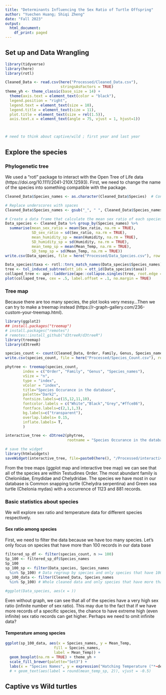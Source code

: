 ```yaml
---
title: "Determinants Influencing the Sex Ratio of Turtle Offspring"
author: "Yuechen Huang; Shiqi Zheng"
date: "Fall 2023"
output:
  html_document:
    df_print: paged
---
```


## Set up and Data Wrangling
```r
library(tidyverse)
library(here)
library(rotl)

Cleaned_Data <- read.csv(here("Processed/Cleaned_Data.csv"), 
                         stringsAsFactors = TRUE)
theme_yh <- theme_classic(base_size = 14) + 
  theme(axis.text = element_text(color = "black"),
  legend.position = "right",
  legend.text = element_text(size = 10),
  legend.title = element_text(size = 11),
  plot.title = element_text(size = rel(1.5)),
  axis.text.x = element_text(angle = 75, vjust = 1, hjust=1))



# need to think about captive/wild ; first year and last year
```

## Explore the species 
### Phylogenetic tree
We used a "rotl" package to interact with the Open Tree of Life data (https://doi.org/10.1111/2041-210X.12593). First, we need to change the name of the species into something compatible with the package.

```r
Cleaned_Data$Species_names <- as.character(Cleaned_Data$Species)  # Convert factors to characters

# Replace underscores with spaces
Cleaned_Data$Species_names <- gsub("_", " ", Cleaned_Data$Species_names)

# Create a data frame that calculate the mean sex ratio of each species
Data_species <- Cleaned_Data %>% group_by(Species_names) %>%
  summarise(mean_sex_ratio = mean(Sex_ratio, na.rm = TRUE),
            SD_sex_ratio = sd(Sex_ratio, na.rm = TRUE),
            mean_humidity_sp = mean(Humidity, na.rm = TRUE),
            SD_humidity_sp = sd(Humidity, na.rm = TRUE),
            mean_temp_sp = mean(Mean_Temp, na.rm = TRUE),
            SD_temp_sp = sd(Mean_Temp, na.rm = TRUE)) 
write.csv(Data_species, file = here("Processed/Data_Species.csv"), row.names = FALSE) # Data regroup by species

Data_species$taxa <- rotl::tnrs_match_names(Data_species$Species_names)
tree <- tol_induced_subtree(ott_ids = ott_id(Data_species$taxa))
collaped_tree <- ape::ladderize(ape::collapse.singles(tree, root.edge = FALSE)) ## tried to make this less messy but doesn't work
plot(collaped_tree, cex = .5, label.offset = .1, no.margin = TRUE)
```

### Tree map
Because there are too many species, the plot looks very messy...Then we can try to make a treemap instead (https://r-graph-gallery.com/236-custom-your-treemap.html).

```r
library(ggplot2)
## install.packages("treemap")
# install.packages("remotes")
# remotes::install_github("d3treeR/d3treeR")
library(treemap)
library(d3treeR)

species_count <- count(Cleaned_Data, Order, Family, Genus, Species_names)
write.csv(species_count, file = here("Processed/Species_Count.csv"), row.names = FALSE) 

phytree <- treemap(species_count, 
        index = c("Order", "Family", "Genus", "Species_names"),
        vSize = "n",
        type = "index",
        vColor = "index",
        title="Species Occurance in the database",
        palette="Dark2",
        fontsize.labels=c(15,12,11,10),
        fontcolor.labels = c("White","Black","Grey","#ffce86"),
        fontface.labels=c(2,1,1,3),  
        bg.labels=c("transparent"), 
        overlap.labels= 0.15,
        inflate.labels= T,
        )

interactive_tree <- d3tree2(phytree, 
                            rootname = "Species Occurance in the database")

# save the widget
library(htmlwidgets)
saveWidget(interactive_tree, file=paste0(here(), "/Processed/interactiveTreemap.html"))
```

From the tree maps (ggplot map and interactive tree map) we can see that all of the species are within Testudines Order. The most abundant family is Cheloniidae, Emydidae and Chelydridae. The species we have most in our database is Common snapping turtle (Chelydra serpentina) and Green sea turtle (Chelonia mydas) with a occurrence of 1123 and 881 records.

### Basic statistics about species
We will explore sex ratio and temperature data for different species respectively.

#### Sex ratio among species
First, we need to filter the data because we have too many species. Let's only focus on species that have more than 100 records in our data base
```r

filtered_sp_df <- filter(species_count, n >= 100)
Sp_100 <- filtered_sp_df$Species_names
Sp_100
sp_100_sp <- filter(Data_species, Species_names
  %in% Sp_100) # Data regroup by species and only species that have 100 records are included
sp_100_data <- filter(Cleaned_Data, Species_names
  %in% Sp_100) # Whole cleaned data and only species that have more than 100 records are included
  
#ggplot(Data_species, aes(x = ))
```

Even without graph, we can see that all of the species have a very high sex ratio (infinite number of sex ratio). This may due to the fact that if we have more records of a specific species, the chance to have extreme high (even infinite) sex ratio records can get higher. Perhaps we need to omit infinite data? 

#### Temperature among species

```r
ggplot(sp_100_data, aes(x = Species_names, y = Mean_Temp, 
                      fill = Species_names, 
                      label = Mean_Temp)) + 
  geom_boxplot(na.rm = TRUE) + theme_yh +
  scale_fill_brewer(palette="Set3") + 
  labs(x = "Species Names", y = expression("Hatching Temperature ("*~degree*C*")")) 
  # + geom_text(aes(label = round(mean_temp_sp, 2)), vjust = -0.5)  
```

\newpage
## Captive vs Wild turtles
```r

```


